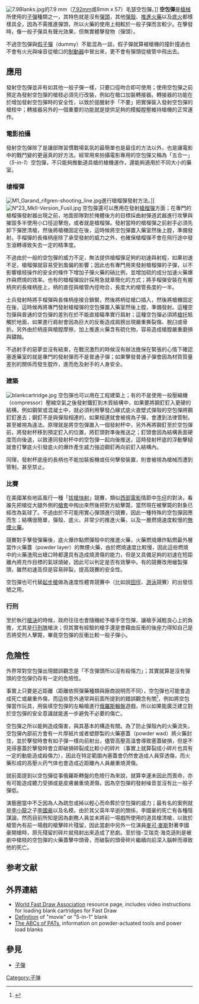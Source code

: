 {{NoteTA
|G1=Military
|G2=長度單位
|G3=Firearms
}}
[[File:7.9Blanks.jpg|thumb]]的7.9 mm（[[7.92×57毫米毛瑟彈|7.92mm]]或8mm x 57）毛瑟空包彈。]]
'''空包彈'''是[[槍械|槍械]]所使用的[[子彈|子彈]]種類之一，其特色就是沒有[[彈丸|彈頭]]，其他[[彈殼|彈殼]]、[[裝藥|推進火藥]]以及[[底火|底火]]都樣樣具全，因為不需推進彈頭，所以火藥的使用上相較於一般子彈而言較少。在擊發時，像一般子彈具有聲光效果，但無實體擊發物（彈頭）。

不過空包彈與[[假子彈|假子彈]]（dummy）不能混為一談，假子彈就算被槍機的撞針撞過也不會有火光與噪音從槍口的[[砲口制動器|制動器]]中冒出來，更不會有彈頭從槍管中飛出去。

==應用==
發射空包彈並非有如其他一般子彈一樣，只要口徑吻合即可使用；使用空包彈之前預定為發射空包彈的槍枝必須先行改裝，例如在槍口加裝轉接器。轉接器的功能在於增加發射空包彈時的安全性，以致於提醒射手「不要」把實彈裝入發射空包彈的槍枝中；轉接器另外的一個重要的功能就是提供足夠的模擬膛壓維持槍機的正常運作。

=== 電影拍攝 ===
發射空包彈除了是讓部隊習慣戰場氣氛的最簡單也是最佳的方法以外，也是讓電影中的戰鬥變的更逼真的好方法。經常用來拍攝電影專用的空包彈又稱為「五合一」（''5-in-1''）空包彈，不只能夠推動道具槍的槍機運作，還能夠適用於不同大小的藥室。

=== 槍榴彈 ===
[[File:M1_Garand_rifgren-shooting_line.jpg|thumb]]進行槍榴彈發射方法。]]
[[File:N°23_MkII-Version_Fusil.jpg|thumb]]
空包彈還可以應用在發射[[步槍用榴彈|槍榴彈]]方面；在專門的槍榴彈發射器出現之前，地面部隊對於掩體後方的目標採曲射彈道武器進行攻擊與摧毀多半使用小口徑迫擊炮，或者就是槍榴彈。發射當時的槍榴彈之前射手必須先卸下彈匣清槍，然後將槍機固定在後，這時候將空包彈置入藥室然後上膛，準備發射。手榴彈的長條柄座除了承受發射的威力之外，也確保槍榴彈不會在飛行途中發生滾轉導致失去一定的精準度。

不過由於一般的空包彈的威力不足，無法提供槍榴彈足夠的初速與射程，如果初速不足，槍榴彈就容易受到風偏的影響；因此也有專門用來發射槍榴彈的子彈，以不影響槍枝操作的安全的條件下增加子彈火藥的硝比例，並增加硫的成分加速火藥爆炸與燃燒的效率。也有的槍榴彈設計採用急就章簡化的方式；將手榴彈安裝在有握柄夾的長條柄座上，柄的直徑與槍管內徑吻合，長度大約槍管長度的一半。

士兵發射時將手榴彈與長條柄座接合鎖緊，然後將柄從槍口插入，然後將槍機固定在後，這時候再將專門發射槍榴彈的空包彈置入藥室然後上膛，準備發射。這種空包彈與普通的空包彈的差別在於不能直接瞄準實行肩射；這種空包彈必須將[[槍托|槍托]]牴觸於地面，如果進行肩射會因為巨大的反衝造成肩膀出現嚴重撕裂傷、脫臼或骨折。另外由於柄座與槍膛摩擦，加上推進火藥含有硫化物，容易造成槍膛嚴重磨損與鏽蝕。

不過射手的惡夢並沒有結束，在戰況激烈的時候沒有辦法擔保在緊張的心情下確認塞進藥室的就是專門的發射彈而不是普通子彈；如果擊發普通子彈會因為材質質量差別的關係而發生膛炸，進而危及射手的人身安全。

=== 建築 ===
[[File:blankcartridge.jpg|thumb]]
空包彈也可以用在工程建築上；有的{{tsl|en|nail gun|釘槍}}不是使用一般壓縮機（compressor）壓縮空氣之後發射鐵釘到木質結構中，如果要將鋼釘釘入更硬的結構，例如鋼架或混凝土中，就必須利用擊發凸緣式底火直壁式彈殼的空包彈將鋼釘釘進去；鋼釘不是與彈殼相連的，如果相連就會被視為子彈，會遭到法律管制，甚至被視為違法。原理就是將空包彈置入一個發射杯中，另外再將鋼釘至於空包彈前，將發射杯移到預定釘入的位置，將釘頭對準後推送之；釘頭會因為結構表面硬度而向後退，以致連同發射杯中的空包彈一起向後推送，這時發射杯底的浮動擊槌就會打擊底火引發底火的爆炸產生威力強迫鋼釘再向前釘入結構內。

同理，發射杯底座的長柄也不能加裝扳機或任何擊發裝置，則會被視為槍械而遭到管制，甚至禁止。

=== 比賽 ===
在美國某些地區風行一種「[[拔槍快射|拔槍快射]]」競賽，類似[[西部電影|西部電影]]情節中[[牛仔|牛仔]]的對決，看誰先把槍從大腿外側的[[槍套|槍套]]中掏出來然後把對方給擊斃，當然現在被擊斃的對象已經改為氣球了。不過由於不可能用實心彈頭進行競賽，因此一種特殊的空包彈因應而生；結構很簡單，彈殼、底火、非常少的推進火藥，以及一層燃燒速度較慢的[[無煙火藥|無煙火藥]]。

競賽對手擊發彈藥後，底火爆炸點燃彈殼中的推進火藥，火藥燃燒爆炸點燃最外層當作火藥蓋（powder layer）的無煙火藥，由於燃燒速度比較慢，因此這些燃燒中的火藥渣飛出槍口時都還具有造成燒燙傷的能力，但是又具備足夠的初速在短距離內將充作目標的氣球燒破，因此可以判定是否有效擊中。有的競賽改用蠟製彈頭，雖然初速高但是容易碎裂，提高競賽的安全性。

空包彈也可代替[[起步槍|起步槍]]做為速度性體育競賽中（比如說[[田徑|田徑]]、[[游泳|游泳]]競賽）的出發信號之用。

=== 行刑 ===
至於執行[[槍決|槍決]]的時候，政府往往也會隨機給予槍手空包彈，讓槍手減輕良心上的負擔，尤其是[[行刑隊|行刑隊]]槍決；但其實有經驗的槍手還是會藉由反衝的後座力得知自己是否將受刑人擊斃，畢竟空包彈的反衝比較一般子彈小。

==危險性==
外界常對空包彈出現錯誤觀念是「不含彈頭所以沒有殺傷力」；其實就算是沒有彈頭的空包彈仍存有一定的危險性。

事實上只要是近距離（距離依照彈藥種類與廠商說明而不同），空包彈也可能會造成死亡或嚴重外傷，而這些意外通常與前面所提到的錯誤觀念有關<ref>{{Cite web |url=http://www.ingentaconnect.com/content/els/00903019/2002/00000057/00000004/art00643 |title=Head injury by gunshots from blank cartridges |access-date=2008-04-29 |archive-date=2015-12-14 |archive-url=https://web.archive.org/web/20151214133908/http://www.ingentaconnect.com/content/els/00903019/2002/00000057/00000004/art00643 |dead-url=no }}</ref>，例如將空包彈當作玩具，用裝填空包彈的左輪槍進行[[俄羅斯輪盤|俄羅斯輪盤]]遊戲，所以如果能廣泛建立對於空包彈的安全意識就能進一步避免不必要的傷亡。

空包彈之所以能夠造成傷害，與其基本的構造有關。為了防止彈殼內的火藥流失，空包彈內部前方會有一片厚紙片或者塑膠製的火藥塞蓋（powder wad）將火藥封住，並於擊發時會有如子彈一樣向前射出，儘管高壓高溫會導致塞蓋破損，但是不見得塞蓋於擊發時會立即破損碎裂成比較小的碎片（事實上就算裂成小碎片也具有一定的動能造成殺傷力），因此在特定範圍內塞蓋會仍然會造成人員穿透傷，而火藥形成的高壓火药气体也會造成近距離內人員嚴重燒燙傷。

就前面提到以空包彈從事俄羅斯轉盤的危險行為來說，就算幸運未因此而喪命，亦有可能造成聽力受損或是皮膚嚴重燒燙傷，因為空包彈的發射噪音並沒有比一般子彈低。

演藝圈當中不乏因為人為疏忽或掉以輕心而命葬於空包彈的威力；最有名的案例就是[[李小龍|李小龍]]之子[[李國豪_(演員)|李國豪]]以及名模{{tsl|en|Jon-Erik Hexum|強-艾瑞克·海克遜}}。由於其父英年早逝的關係，李國豪的死亡有各種陰謀論，然而目前所知是因為劇務人員並未將前一場戲所使用的道具槍清槍，以致於槍管內有前一場戲的槍擊碎片殘留，因此當劇中另外一位演員[[麥可·麥斯|麥可·麥斯]]對著李國豪開槍時，原先殘留的碎片就飛射出來造成了悲劇。至於強-艾瑞克·海克遜則是被劇中槍枝的空包彈的火藥蓋擊中頭骨，而破裂的頭骨碎片繼續向前深入腦幹而導致他的死亡。

==参考文献==
<div class="references-small">
<references />
</div>
==外界連結==
* [http://www.fastdraw.org/fd_equip.html World Fast Draw Association] {{Wayback|url=http://www.fastdraw.org/fd_equip.html |date=20210225063341 }} resource page, includes video instructions for loading blank cartridges for Fast Draw
* [https://web.archive.org/web/20070927034044/http://www.midwayusa.com/guntecdictionary.exe/showterm?TermID=3426 Definition] of "movie" or "5-in-1" blank
* [https://web.archive.org/web/20070430065520/http://www.progressivedistributor.com/progressive/archives/Product%20sales/ABCsOfPATs.htm The ABCs of PATs], information on powder-actuated tools and power load blanks

==參見==
*[[子彈|子彈]]

[[Category:子弹|Category:子弹]]